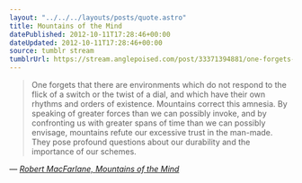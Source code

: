 ```yaml
---
layout: "../../../layouts/posts/quote.astro"
title: Mountains of the Mind
datePublished: 2012-10-11T17:28:46+00:00
dateUpdated: 2012-10-11T17:28:46+00:00
source: tumblr stream
tumblrUrl: https://stream.anglepoised.com/post/33371394881/one-forgets-that-there-are-environments-which-do
---
```


> One forgets that there are environments which do not respond to the flick of a switch or the twist of a dial, and which have their own rhythms and orders of existence. Mountains correct this amnesia. By speaking of greater forces than we can possibly invoke, and by confronting us with greater spans of time than we can possibly envisage, mountains refute our excessive trust in the man-made. They pose profound questions about our durability and the importance of our schemes.

— <cite>[Robert MacFarlane, _Mountains of the Mind_](https://www.goodreads.com/book/show/839157.Mountains_of_the_Mind)</cite>
